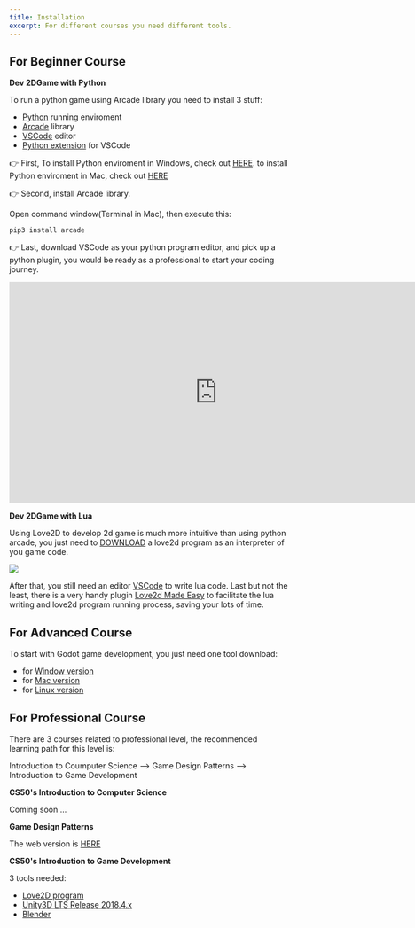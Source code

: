 ```yaml
---
title: Installation
excerpt: For different courses you need different tools.
---
```


## For Beginner Course

**Dev 2DGame with Python**

To run a python game using Arcade library you need to install 3 stuff:

- [Python](https://www.python.org/) running enviroment
- [Arcade](https://arcade.academy/) library
- [VSCode](https://code.visualstudio.com/download) editor
- [Python extension](https://code.visualstudio.com/docs/python/python-tutorial#_install-visual-studio-code-and-the-python-extension) for VSCode

👉 First, To install Python enviroment in Windows, check out [HERE](https://arcade.academy/installation_windows.html).
to install Python enviroment in Mac, check out [HERE](https://arcade.academy/installation_mac.html)

👉 Second, install Arcade library.

Open command window(Terminal in Mac), then execute this:

```
pip3 install arcade
```

👉 Last, download VSCode as your python program editor, and pick up a python plugin, you would be ready as a professional to start your coding journey.

<iframe width="750" height="400" src="https://www.youtube.com/embed/UD5BMLbHTxY" frameborder="0" allow="accelerometer; autoplay; encrypted-media; gyroscope; picture-in-picture" allowfullscreen></iframe>

**Dev 2DGame with Lua**

Using Love2D to develop 2d game is much more intuitive than using python arcade, you just need to [DOWNLOAD](https://love2d.org/) a love2d program as an interpreter of you game code.

<Image src="downloadlove2d.png" colStart="null|2" w="full" overflow="hidden"/>

After that, you still need an editor [VSCode](https://code.visualstudio.com/download) to write lua code. Last but not the least, there is a very handy plugin [Love2d Made Easy](https://marketplace.visualstudio.com/items?itemName=lwz7512.love2d-made-easy) to facilitate the lua writing and love2d program running process, saving your lots of time.


## For Advanced Course

To start with Godot game development, you just need one tool download:

- for [Window version](https://godotengine.org/download/windows)
- for [Mac version](https://godotengine.org/download/osx)
- for [Linux version](https://godotengine.org/download/linux)

## For Professional Course

There are 3 courses related to professional level, the recommended learning path for this level is:

Introduction to Coumputer Science --> Game Design Patterns --> Introduction to Game Development


**CS50's Introduction to Computer Science**

Coming soon ...

**Game Design Patterns**

The web version is [HERE](https://gameprogrammingpatterns.com/contents.html)

**CS50's Introduction to Game Development**

3 tools needed:

- [Love2D program](https://love2d.org/)
- [Unity3D LTS Release 2018.4.x](https://unity3d.com/unity/qa/lts-releases)
- [Blender](https://www.blender.org/download/)
